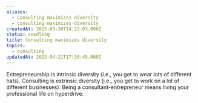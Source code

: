 ```yaml
---
aliases:
  - Consulting maximizes diversity
  - consulting-maximizes-diversity
createdAt: 2025-03-30T14:23:03.000Z
status: seedling
title: Consulting maximizes diversity
topics:
  - consulting
updatedAt: 2025-04-21T17:30:45.000Z
---
```

Entrepreneurship is intrinsic diversity (i.e., you get to wear lots of different hats). Consulting is extrinsic diversity (i.e., you get to work on a lot of different businesses). Being a consultant-entrepreneur means living your professional life on hyperdrive.
